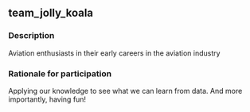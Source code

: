 ## team_jolly_koala

### Description
Aviation enthusiasts in their early careers in the aviation industry

### Rationale for participation
Applying our knowledge to see what we can learn from data. And more importantly, having fun!

